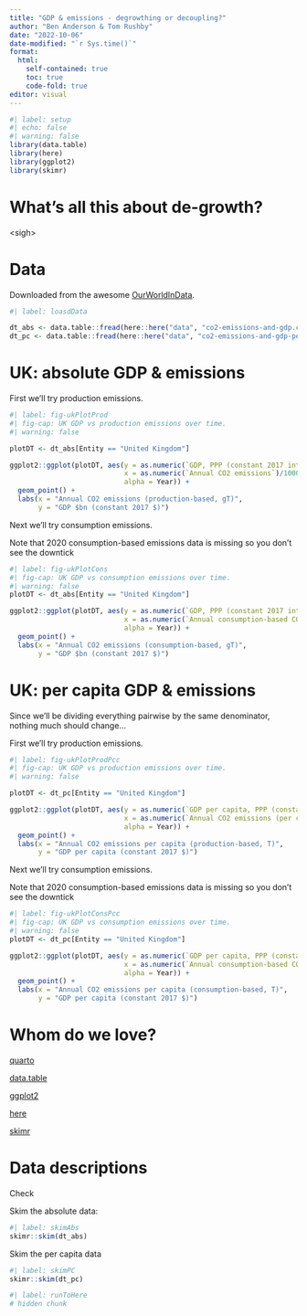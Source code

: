 ```yaml
---
title: "GDP & emissions - degrowthing or decoupling?"
author: "Ben Anderson & Tom Rushby"
date: "2022-10-06"
date-modified: "`r Sys.time()`"
format: 
  html:
    self-contained: true
    toc: true
    code-fold: true
editor: visual
---
```


```r
#| label: setup
#| echo: false
#| warning: false
library(data.table)
library(here)
library(ggplot2)
library(skimr)
```

# What's all this about de-growth?

\<sigh\>

# Data

Downloaded from the awesome [OurWorldInData](https://ourworldindata.org/grapher/co2-emissions-and-gdp?country=~GBR).

```r
#| label: loasdData

dt_abs <- data.table::fread(here::here("data", "co2-emissions-and-gdp.csv"))
dt_pc <- data.table::fread(here::here("data", "co2-emissions-and-gdp-per-capita.csv"))

```

# UK: absolute GDP & emissions

First we'll try production emissions.

```r
#| label: fig-ukPlotProd
#| fig-cap: UK GDP vs production emissions over time.
#| warning: false

plotDT <- dt_abs[Entity == "United Kingdom"]

ggplot2::ggplot(plotDT, aes(y = as.numeric(`GDP, PPP (constant 2017 international $)`)/1000000000, 
                            x = as.numeric(`Annual CO2 emissions`)/1000000,
                            alpha = Year)) +
  geom_point() +
  labs(x = "Annual CO2 emissions (production-based, gT)",
       y = "GDP $bn (constant 2017 $)")
```

Next we'll try consumption emissions.

Note that 2020 consumption-based emissions data is missing so you don't see the downtick

```r
#| label: fig-ukPlotCons
#| fig-cap: UK GDP vs consumption emissions over time.
#| warning: false
plotDT <- dt_abs[Entity == "United Kingdom"]

ggplot2::ggplot(plotDT, aes(y = as.numeric(`GDP, PPP (constant 2017 international $)`)/1000000000, 
                            x = as.numeric(`Annual consumption-based CO2 emissions`)/1000000,
                            alpha = Year)) +
  geom_point() +
  labs(x = "Annual CO2 emissions (consumption-based, gT)",
       y = "GDP $bn (constant 2017 $)")
```

# UK: per capita GDP & emissions

Since we'll be dividing everything pairwise by the same denominator, nothing much should change...

First we'll try production emissions.

```r
#| label: fig-ukPlotProdPcc
#| fig-cap: UK GDP vs production emissions over time.
#| warning: false

plotDT <- dt_pc[Entity == "United Kingdom"]

ggplot2::ggplot(plotDT, aes(y = as.numeric(`GDP per capita, PPP (constant 2017 international $)`), 
                            x = as.numeric(`Annual CO2 emissions (per capita)`),
                            alpha = Year)) +
  geom_point() +
  labs(x = "Annual CO2 emissions per capita (production-based, T)",
       y = "GDP per capita (constant 2017 $)")
```

Next we'll try consumption emissions.

Note that 2020 consumption-based emissions data is missing so you don't see the downtick

```r
#| label: fig-ukPlotConsPcc
#| fig-cap: UK GDP vs consumption emissions over time.
#| warning: false
plotDT <- dt_pc[Entity == "United Kingdom"]

ggplot2::ggplot(plotDT, aes(y = as.numeric(`GDP per capita, PPP (constant 2017 international $)`), 
                            x = as.numeric(`Annual consumption-based CO2 emissions (per capita)`),
                            alpha = Year)) +
  geom_point() +
  labs(x = "Annual CO2 emissions per capita (consumption-based, T)",
       y = "GDP per capita (constant 2017 $)")
```

# Whom do we love?

[quarto](https://quarto.org/)

[data.table](https://www.rdocumentation.org/packages/data.table/versions/1.14.2)

[ggplot2](https://www.rdocumentation.org/packages/ggplot2/versions/3.3.6)

[here](https://www.rdocumentation.org/packages/here/versions/1.0.1)

[skimr](https://www.rdocumentation.org/packages/skimr/versions/2.1.4)

# Data descriptions

Check

Skim the absolute data:

```r
#| label: skimAbs
skimr::skim(dt_abs)
```

Skim the per capita data

```r
#| label: skimPC
skimr::skim(dt_pc)
```

```r
#| label: runToHere
# hidden chunk
```
